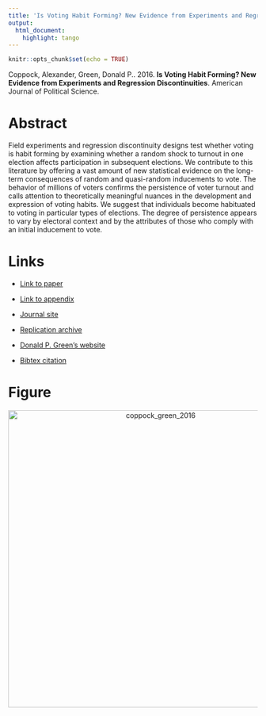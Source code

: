 ```yaml
---
title: 'Is Voting Habit Forming? New Evidence from Experiments and Regression Discontinuities'
output:
  html_document:
    highlight: tango
---
```


```r
knitr::opts_chunk$set(echo = TRUE)
```

Coppock, Alexander, Green, Donald P.. 2016. <b>Is Voting Habit Forming? New Evidence from Experiments and Regression Discontinuities</b>. American Journal of Political Science.

# Abstract
Field experiments and regression discontinuity designs test whether voting is habit forming by examining whether a random shock to turnout in one election affects participation in subsequent elections. We contribute to this literature by offering a vast amount of new statistical evidence on the long-term consequences of random and quasi-random inducements to vote. The behavior of millions of voters confirms the persistence of voter turnout and calls attention to theoretically meaningful nuances in the development and expression of voting habits. We suggest that individuals become habituated to voting in particular types of elections. The degree of persistence appears to vary by electoral context and by the attributes of those who comply with an initial inducement to vote.

# Links
 - <a href='coppock_green_2016.pdf' target='_blank'>Link to paper</a>
 - <a href='coppock_green_2016_appendix.pdf'target='_blank'>Link to appendix</a>
 - <a href='https://doi.org/10.1111/ajps.12210'target='_blank'>Journal site</a>
 - <a href='https://doi.org/10.7910/DVN/ALZVAW'target='_blank'>Replication archive</a>

 - <a href= 'http://www.donaldgreen.com/' target='_blank'>Donald P. Green's website</a>
 - <a href='coppock_green_2016.txt'target='_blank'>Bibtex citation</a>

# Figure
<center><img src="display_figures/coppock_green_2016_display.png" alt="coppock_green_2016" width="600"></center>
